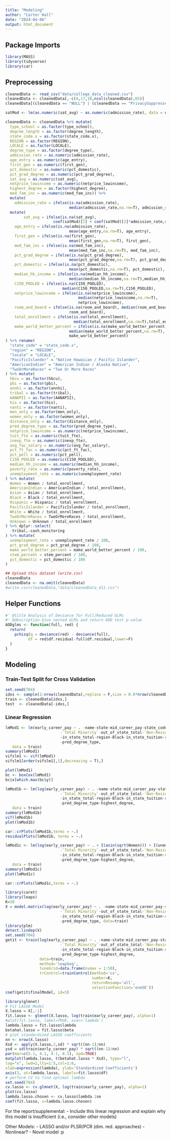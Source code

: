 ```yaml
---
title: "Modeling"
author: "Carter Hall"
date: "2024-04-06"
output: html_document
---
```


## Package Imports

```r
library(MASS)
library(tidyverse)
library(car)
```

## Preprocessing

```r
cleanedData <- read_csv("data/college_data_cleaned.csv")
cleanedData <- cleanedData[,-c(4,17,18,ncol(cleanedData),65)]
cleanedData[(cleanedData == "NULL") | (cleanedData == "PrivacySuppressed")] <- NA

satMod <- lm(as.numeric(sat_avg) ~ as.numeric(admission_rate), data = na.omit(cleanedData))

cleanedData <- cleanedData %>% mutate(
  type_school = as.factor(type_school),
  degree_length = as.factor(degree_length),
  state_code.x = as.factor(state_code.x),
  REGION = as.factor(REGION),
  LOCALE = as.factor(LOCALE),
  degree_type = as.factor(degree_type),
  admission_rate = as.numeric(admission_rate),
  age_entry = as.numeric(age_entry),
  first_gen = as.numeric(first_gen),
  pct_domestic = as.numeric(pct_domestic),
  pct_grad_degree = as.numeric(pct_grad_degree),
  sat_avg = as.numeric(sat_avg),
  netprice_lowincome = as.numeric(netprice_lowincome),
  highest_degree = as.factor(highest_degree),
  med_fam_inc = as.numeric(med_fam_inc)) %>%
  mutate(
    admission_rate = ifelse(is.na(admission_rate), 
                            median(admission_rate,na.rm=T), admission_rate)) %>%
  mutate(
        sat_avg = ifelse(is.na(sat_avg), 
                     coef(satMod)[1] + coef(satMod)[2]*admission_rate,sat_avg),
    age_entry = ifelse(is.na(admission_rate), 
                            mean(age_entry,na.rm=T), age_entry),
    first_gen = ifelse(is.na(first_gen), 
                            mean(first_gen,na.rm=T), first_gen),
    med_fam_inc = ifelse(is.na(med_fam_inc), 
                            mean(med_fam_inc,na.rm=T), med_fam_inc),
    pct_grad_degree = ifelse(is.na(pct_grad_degree), 
                            mean(pct_grad_degree,na.rm=T), pct_grad_degree),
    pct_domestic = ifelse(is.na(pct_domestic), 
                            mean(pct_domestic,na.rm=T), pct_domestic),
    median_hh_income = ifelse(is.na(median_hh_income), 
                            median(median_hh_income,na.rm=T),median_hh_income),
    C150_POOLED = ifelse(is.na(C150_POOLED), 
                         median(C150_POOLED,na.rm=T),C150_POOLED),
    netprice_lowincome = ifelse(is.na(netprice_lowincome), 
                                median(netprice_lowincome,na.rm=T),
                                netprice_lowincome),
    room_and_board = ifelse(is.na(room_and_board), median(room_and_board,na.rm=T),
                            room_and_board),
    total_enrollment = ifelse(is.na(total_enrollment), 
                              median(total_enrollment,na.rm=T),total_enrollment),
    make_world_better_percent = ifelse(is.na(make_world_better_percent), 
                            median(make_world_better_percent,na.rm=T),
                            make_world_better_percent)
) %>% rename(
  "state_code" = "state_code.x",
  "region" = "REGION",
  "locale" = "LOCALE",
  "PacificIslander" = "Native Hawaiian / Pacific Islander",
  "AmericanIndian" = "American Indian / Alaska Native",
  "TwoOrMoreRaces" = "Two Or More Races"
) %>% mutate(
  hbcu = as.factor(hbcu),
  pbi = as.factor(pbi),
  annhi = as.factor(annhi),
  tribal = as.factor(tribal),
  AANAPII = as.factor(AANAPII),
  his = as.factor(his),
  nanti = as.factor(nanti),
  men_only = as.factor(men_only),
  women_only = as.factor(women_only),
  distance_only = as.factor(distance_only),
  pred_degree_type = as.factor(pred_degree_type),
  netprice_lowincome = as.numeric(netprice_lowincome),
  tuit_fte = as.numeric(tuit_fte),
  inexp_fte = as.numeric(inexp_fte),
  avg_fac_salary = as.numeric(avg_fac_salary),
  pct_ft_fac = as.numeric(pct_ft_fac),
  pct_pell = as.numeric(pct_pell),
  C150_POOLED = as.numeric(C150_POOLED),
  median_hh_income = as.numeric(median_hh_income),
  poverty_rate = as.numeric(poverty_rate),
  unemployment_rate = as.numeric(unemployment_rate)
) %>% mutate(
  Women = Women / total_enrollment,
  AmericanIndian = AmericanIndian / total_enrollment,
  Asian = Asian / total_enrollment,
  Black = Black / total_enrollment,
  Hispanic = Hispanic / total_enrollment,
  PacificIslander = PacificIslander / total_enrollment,
  White = White / total_enrollment,
  TwoOrMoreRaces = TwoOrMoreRaces / total_enrollment,
  Unknown = Unknown / total_enrollment
) %>% dplyr::select(
  -tribal,-cash_monitoring
) %>% mutate(
  unemployment_rate = unemployment_rate / 100,
  pct_grad_degree = pct_grad_degree / 100,
  make_world_better_percent = make_world_better_percent / 100,
  stem_percent = stem_percent / 100,
  pct_domestic = pct_domestic / 100
)

## Upload this dataset (write.csv)
cleanedData
cleanedData <- na.omit(cleanedData)
#write.csv(cleanedData,"data/cleanedData_411.csv")
```

## Helper Functions
```r
#' @title Analysis of Deviance for Full/Reduced GLMs
#' @description Give nested GLMs and return AOD test p-value
AODglms <- function(full, red) {
  return(
    pchisq(q = deviance(red) - deviance(full),
          df = red$df.residual-full$df.residual,lower=F)
  )
}
```

## Modeling

### Train-Test Split for Cross Validation

```r
set.seed(704)
idxs <- sample(1:nrow(cleanedData),replace = F,size = 0.8*nrow(cleanedData))
train <- cleanedData[idxs,]
test  <- cleanedData[-idxs,]

```

### Linear Regression 

```r


lmMod1 <- lm(early_career_pay ~ . -name-state-mid_career_pay-state_code
                        -`Total Minority`-out_of_state_total-`Non-Resident Foreign`
                        -in_state_total-region-Black-in_state_tuition-rank-poverty_rate
                        -pred_degree_type, 
   data = train)
summary(lmMod1)
vifslm1 <- vif(lmMod1)
vifslm1[order(vifslm1[,1],decreasing = T),]

plot(lmMod1)
bc <- boxCox(lmMod1)
bc$x[which.max(bc$y)] 

lmMod1b <- lm(log(early_career_pay) ~ . -name-state-mid_career_pay-state_code
                        -`Total Minority`-out_of_state_total-`Non-Resident Foreign`
                        -in_state_total-region-Black-in_state_tuition-rank-poverty_rate
                        -pred_degree_type-highest_degree, 
   data = train)
summary(lmMod1b)
vif(lmMod1b)
plot(lmMod1b)

car::crPlots(lmMod1b,terms = ~.)
residualPlots(lmMod1b, terms = ~.)

lmMod1c <- lm(log(early_career_pay) ~ . + I(asin(sqrt(Women))) + I(unemployment_rate^4)-name-state-mid_career_pay-state_code
                        -`Total Minority`-out_of_state_total-`Non-Resident Foreign`
                        -in_state_total-region-Black-in_state_tuition-rank-poverty_rate
                        -pred_degree_type-highest_degree,
   data = train)
summary(lmMod1c)
plot(lmMod1c)

car::crPlots(lmMod1c,terms = ~.)
```

```r
library(caret)
library(leaps)
K=10
X = model.matrix(log(early_career_pay) ~ . -name-state-mid_career_pay-state_code
                        -`Total Minority`-out_of_state_total-`Non-Resident Foreign`
                        -in_state_total-region-Black-in_state_tuition-rank-poverty_rate
                        -pred_degree_type, data=train)
library(plm)
detect.lindep(X)
set.seed(704)
getit <- train(log(early_career_pay) ~ . -name-state-mid_career_pay-state_code
                        -`Total Minority`-out_of_state_total-`Non-Resident Foreign`
                        -in_state_total-region-Black-in_state_tuition-rank-poverty_rate
                        -pred_degree_type-highest_degree, 
               data=train,
               method='leapSeq',
               tuneGrid=data.frame(nvmax = 1:50),
               trControl=trainControl(method='cv',
                                      number=K,
                                      returnResamp='all',
                                      selectionFunction='oneSE'))
coef(getit$finalModel, id=5)
```

```r
library(glmnet)
# Fit LASSO Model
X.lasso = X[,-1]
fit.lasso <- glmnet(X.lasso, log(train$early_career_pay), alpha=1)
#plot(fit.lasso, label=TRUE, xvar='lambda')
lambda.lasso = fit.lasso$lambda
betahat.lasso = fit.lasso$beta
# plot standardized LASSO coefficients
nn <- nrow(X.lasso)
Xsd <- apply(X.lasso,2,sd) * sqrt((nn-1)/nn)
ysd = sd(train$early_career_pay) * sqrt((nn-1)/nn)
par(mar=c(5.1, 4.1, 4.1, 8.1), xpd=TRUE)
matplot(lambda.lasso, t(betahat.lasso * Xsd), type="l",
log="x", lwd=2,lty=1:5,col=1:6,
xlab=expression(lambda), ylab='Standardized Coefficients')
axis(3, at=lambda.lasso, labels=fit.lasso$df)
# perform CV to find optimal lambda
set.seed(704)
cv.lasso <- cv.glmnet(X, log(train$early_career_pay), alpha=1)
plot(cv.lasso)
lambda.lasso.chosen <- cv.lasso$lambda.1se
coef(fit.lasso, s=lambda.lasso.chosen)
```

For the report/supplemental:
- Include this linear regression and explain why this model is insufficient
  (i.e., consider other models)

Other Models:
- LASSO and/or PLSR/PCR (dim. red. approaches)
- Nonlinear?
- Novel model :p